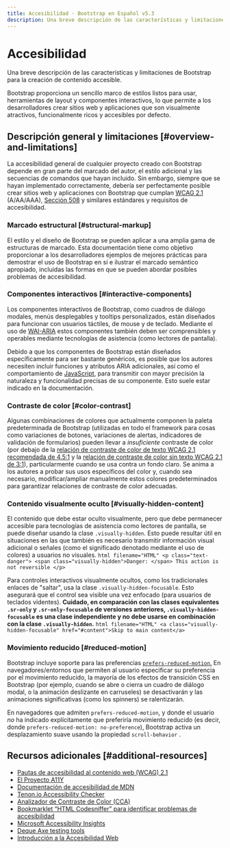 ```yaml
---
title: Accesibilidad · Bootstrap en Español v5.3
description: Una breve descripción de las características y limitaciones de Bootstrap para la creación de contenido accesible.
---
```


# Accesibilidad

Una breve descripción de las características y limitaciones de Bootstrap para la creación de contenido accesible.

Bootstrap proporciona un sencillo marco de estilos listos para usar, herramientas de layout y componentes interactivos, lo que permite a los desarrolladores crear sitios web y aplicaciones que son visualmente atractivos, funcionalmente ricos y accesibles por defecto.

<MainBanner />

## Descripción general y limitaciones [#overview-and-limitations]

La accesibilidad general de cualquier proyecto creado con Bootstrap depende en gran parte del marcado del autor, el estilo adicional y las secuencias de comandos que hayan incluido. Sin embargo, siempre que se hayan implementado correctamente, debería ser perfectamente posible crear sitios web y aplicaciones con Bootstrap que cumplan [WCAG 2.1](https://www.w3.org/TR/WCAG/) (A/AA/AAA), [Sección 508](https://www.section508.gov/) y similares estándares y requisitos de accesibilidad.

### Marcado estructural [#structural-markup]

El estilo y el diseño de Bootstrap se pueden aplicar a una amplia gama de estructuras de marcado. Esta documentación tiene como objetivo proporcionar a los desarrolladores ejemplos de mejores prácticas para demostrar el uso de Bootstrap en sí e ilustrar el marcado semántico apropiado, incluidas las formas en que se pueden abordar posibles problemas de accesibilidad.

### Componentes interactivos [#interactive-components]

Los componentes interactivos de Bootstrap, como cuadros de diálogo modales, menús desplegables y tooltips personalizados, están diseñados para funcionar con usuarios táctiles, de mouse y de teclado. Mediante el uso de [WAI-ARIA](https://www.w3.org/WAI/standards-guidelines/aria/) estos componentes también deben ser comprensibles y operables mediante tecnologías de asistencia (como lectores de pantalla).

Debido a que los componentes de Bootstrap están diseñados específicamente para ser bastante genéricos, es posible que los autores necesiten incluir funciones y atributos ARIA adicionales, así como el comportamiento de [JavaScript](https://esdocu.dev/javascript), para transmitir con mayor precisión la naturaleza y funcionalidad precisas de su componente. Esto suele estar indicado en la documentación.

### Contraste de color [#color-contrast]

Algunas combinaciones de colores que actualmente componen la paleta predeterminada de Bootstrap (utilizadas en todo el framework para cosas como variaciones de botones, variaciones de alertas, indicadores de validación de formularios) pueden llevar a _insuficiente_ contraste de color (por debajo de la [relación de contraste de color de texto WCAG 2.1 recomendada de 4.5:1](https://www.w3.org/TR/WCAG/#contrast-minimum) y la [relación de contraste de color sin texto WCAG 2.1 de 3:1](https://www.w3.org/TR/WCAG/#non-text-contrast)), particularmente cuando se usa contra un fondo claro. Se anima a los autores a probar sus usos específicos del color y, cuando sea necesario, modificar/ampliar manualmente estos colores predeterminados para garantizar relaciones de contraste de color adecuadas.

### Contenido visualmente oculto [#visually-hidden-content]

El contenido que debe estar oculto visualmente, pero que debe permanecer accesible para tecnologías de asistencia como lectores de pantalla, se puede diseñar usando la clase `.visually-hidden`. Esto puede resultar útil en situaciones en las que también es necesario transmitir información visual adicional o señales (como el significado denotado mediante el uso de colores) a usuarios no visuales.
    ```html filename="HTML"
    <p class="text-danger">
      <span class="visually-hidden">Danger: </span>
      This action is not reversible
    </p>
    ```

Para controles interactivos visualmente ocultos, como los tradicionales enlaces de "saltar", usa la clase `.visually-hidden-focusable`. Esto asegurará que el control sea visible una vez enfocado (para usuarios de teclados videntes). **Cuidado, en comparación con las clases equivalentes `.sr-only` y `.sr-only-focusable` de versiones anteriores, `.visually-hidden-focusable` es una clase independiente y no debe usarse en combinación con la clase `.visually-hidden`.**
    ```html filename="HTML"
    <a class="visually-hidden-focusable" href="#content">Skip to main content</a>
    ```

### Movimiento reducido [#reduced-motion]

Bootstrap incluye soporte para las preferencias [`prefers-reduced-motion`.](https://www.w3.org/TR/mediaqueries-5/#prefers-reduced-motion) En navegadores/entornos que permiten al usuario especificar su preferencia por el movimiento reducido, la mayoría de los efectos de transición CSS en Bootstrap (por ejemplo, cuando se abre o cierra un cuadro de diálogo modal, o la animación deslizante en carruseles) se desactivarán y las animaciones significativas (como los spinners) se ralentizarán.

En navegadores que admiten `prefers-reduced-motion`, y donde el usuario _no_ ha indicado explícitamente que preferiría movimiento reducido (es decir, donde `prefers-reduced-motion: no-preference`), Bootstrap activa un desplazamiento suave usando la propiedad `scroll-behavior` .

<ContentSuggestion />

## Recursos adicionales [#additional-resources]

* [Pautas de accesibilidad al contenido web (WCAG) 2.1](https://www.w3.org/TR/WCAG/)
* [El Proyecto A11Y](https://www.a11yproject.com/)
* [Documentación de accesibilidad de MDN](https://developer.mozilla.org/en-US/docs/Web/Accessibility)
* [Tenon.io Accessibility Checker](https://tenon.io/)
* [Analizador de Contraste de Color (CCA)](https://www.tpgi.com/color-contrast-checker/)
* [Bookmarklet “HTML Codesniffer” para identificar problemas de accesibilidad](https://github.com/squizlabs/HTML_CodeSniffer)
* [Microsoft Accessibility Insights](https://accessibilityinsights.io/)
* [Deque Axe testing tools](https://www.deque.com/axe/)
* [Introducción a la Accesibilidad Web](https://www.w3.org/WAI/fundamentals/accessibility-intro/)